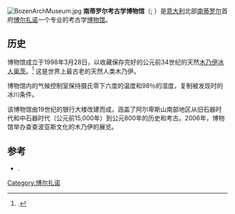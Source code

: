 {{NoteTA
|1=zh:奧茨;zh-tw:奧茲;
|2=zh:博尔扎诺;zh-tw:波札諾;
|3=zh:蒂罗尔;zh-tw:提洛;
}}
[[File:BozenArchMuseum.jpg|thumb]]
'''南蒂罗尔考古学博物馆'''（{{lang-de|Südtiroler Archäologiemuseum}}; {{lang-it|Museo archeologico dell'Alto Adige}}）是[[意大利|意大利]]北部[[南蒂罗尔|南蒂罗尔]]首府[[博尔扎诺|博尔扎诺]]一个专业的考古学[[博物馆|博物馆]]。

== 历史 ==
博物馆成立于1998年3月28日，以收藏保存完好的公元前34世纪的天然[[木乃伊|木乃伊]][[冰人奥茨|冰人奥茨]]。<ref>{{citation|author=James Neill|title=Otzi, the 5,300 Year Old Iceman from the Alps: Pictures & Information|date=27 October 2004|url=http://www.wilderdom.com/evolution/OtziIcemanAlpsPictures.htm|accessdate=2007-03-08|archive-url=https://web.archive.org/web/20070312171223/http://wilderdom.com/evolution/OtziIcemanAlpsPictures.htm|archive-date=2007-03-12|dead-url=yes}}.</ref> 这是世界上最古老的天然人类木乃伊。

博物馆内的气候控制室保持摄氏零下六度的温度和98％的湿度，复制被发现时的冰川条件。

该博物馆由19世纪的银行大楼改建而成，涵盖了阿尔卑斯山南部地区从旧石器时代和中石器时代（公元前15,000年）到公元800年的历史和考古。2006年，博物馆举办查查波亚斯文化的木乃伊的展览。

==参考==
{{Reflist}}
* {{citation|last=Fowler|first=Brenda|title=Iceman: Uncovering the Life and Times of a Prehistoric Man Found in an Alpine Glacier|location=New York, N.Y.|publisher=[[Random_House|Random House]]|year=2000|isbn=0-679-43167-5}}.
{{coord|46|29|59.53|N|11|20|58.31|E|source:dewiki_type:landmark_region:IT-BZ|display=title}}
[[Category:博尔扎诺|Category:博尔扎诺]]